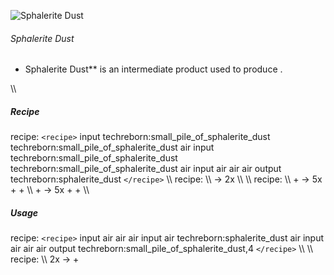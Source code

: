 ![Sphalerite Dust ](/mods/techreborn/sphalerite_dust.png)

###### Sphalerite Dust

- Sphalerite Dust** is an intermediate product used to produce
        <Mcitem id="techreborn:zinc_dust"/>.

\\\\

##### Recipe

<Mcitem id="minecraft:crafting_table"/> recipe:
`<recipe>` input techreborn:small_pile_of_sphalerite_dust
techreborn:small_pile_of_sphalerite_dust air input
techreborn:small_pile_of_sphalerite_dust
techreborn:small_pile_of_sphalerite_dust air input air air air output
techreborn:sphalerite_dust `</recipe>` \\\\
<Mcitem id="techreborn:grinder"/> recipe: \\\\
<Mcitem id="techreborn:sphalerite_ore"/> -\>
2x<Mcitem id="techreborn:sphalerite_dust"/> \\\\
\\\\ <Mcitem id="techreborn:industrial_grinder"/>
recipe: \\\\
<Mcitem id="techreborn:sphalerite_ore"/> +
<Mcitem id="techreborn:water_cell"/> -\>
5x<Mcitem id="techreborn:sphalerite_dust"/> +
<Mcitem id="techreborn:small_pile_of_yellow_garnet_dust"/> +
<Mcitem id="techreborn:zinc_dust"/> \\\\
<Mcitem id="techreborn:sphalerite_ore"/> +
<Mcitem id="techreborn:sodiumpersulfate_cell"/> -\>
5x<Mcitem id="techreborn:sphalerite_dust"/> +
<Mcitem id="techreborn:small_pile_of_yellow_garnet_dust"/> +
<Mcitem id="techreborn:zinc_dust"/> \\\\

##### Usage

<Mcitem id="minecraft:crafting_table"/> recipe:
`<recipe>` input air air air input air techreborn:sphalerite_dust
air input air air air output techreborn:small_pile_of_sphalerite_dust,4
`</recipe>` \\\\ \\\\
<Mcitem id="techreborn:industrial_electrolyzer"/>
recipe: \\\\
2x<Mcitem id="techreborn:sphalerite_dust"/> -\>
<Mcitem id="techreborn:zinc_dust"/> +
<Mcitem id="techreborn:sulfur_dust"/>
